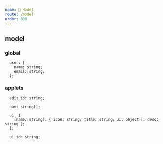 ```yaml
---
name: 🧮 Model
route: /model
order: 800
---
```


## model

### global

```
  user: {
    name: string;
    email: string;
  };
```

### applets

```
  edit_id: string;

  nav: string[];

  ui: {
    [name: string]: { icon: string; title: string; ui: object[]; desc: string };
  };

  ui_id: string;
```
